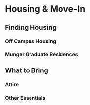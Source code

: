 # Housing & Move-In {#move-in}

## Finding Housing

### Off Campus Housing

### Munger Graduate Residences

## What to Bring

### Attire

### Other Essentials

